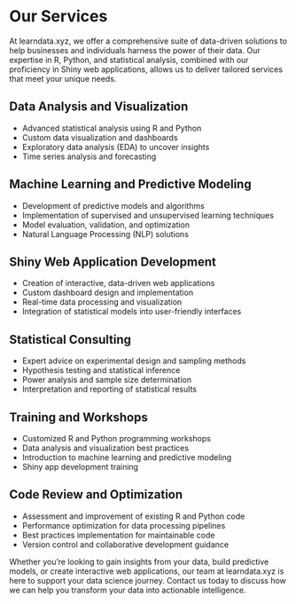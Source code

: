 # Our Services

At learndata.xyz, we offer a comprehensive suite of data-driven solutions to help businesses and individuals harness the power of their data. Our expertise in R, Python, and statistical analysis, combined with our proficiency in Shiny web applications, allows us to deliver tailored services that meet your unique needs.

## Data Analysis and Visualization

-   Advanced statistical analysis using R and Python
-   Custom data visualization and dashboards
-   Exploratory data analysis (EDA) to uncover insights
-   Time series analysis and forecasting

## Machine Learning and Predictive Modeling

-   Development of predictive models and algorithms
-   Implementation of supervised and unsupervised learning techniques
-   Model evaluation, validation, and optimization
-   Natural Language Processing (NLP) solutions

## Shiny Web Application Development

-   Creation of interactive, data-driven web applications
-   Custom dashboard design and implementation
-   Real-time data processing and visualization
-   Integration of statistical models into user-friendly interfaces

## Statistical Consulting

-   Expert advice on experimental design and sampling methods
-   Hypothesis testing and statistical inference
-   Power analysis and sample size determination
-   Interpretation and reporting of statistical results

## Training and Workshops

-   Customized R and Python programming workshops
-   Data analysis and visualization best practices
-   Introduction to machine learning and predictive modeling
-   Shiny app development training

## Code Review and Optimization

-   Assessment and improvement of existing R and Python code
-   Performance optimization for data processing pipelines
-   Best practices implementation for maintainable code
-   Version control and collaborative development guidance

Whether you're looking to gain insights from your data, build predictive models, or create interactive web applications, our team at learndata.xyz is here to support your data science journey. Contact us today to discuss how we can help you transform your data into actionable intelligence.

